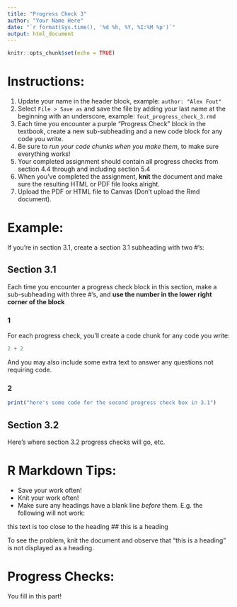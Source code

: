 ```yaml
---
title: "Progress Check 3"
author: "Your Name Here"
date: "`r format(Sys.time(), '%d %h, %Y, %I:%M %p')`"
output: html_document
---
```


```r
knitr::opts_chunk$set(echo = TRUE)
```

# Instructions:

1. Update your name in the header block, example: `author: "Alex Fout" `
2. Select `File > Save as` and save the file by adding your last name at the beginning with an underscore, example: `fout_progress_check_3.rmd`
3. Each time you encounter a purple "Progress Check" block in the textbook, create a new sub-subheading  and a new code block for any code you write.
4. Be sure to _run your code chunks when you make them_, to make sure everything works!
5. Your completed assignment should contain all progress checks from section 4.4 through and including section 5.4
6. When you've completed the assignment, __knit__ the document and make sure the resulting HTML or PDF file looks alright.
7. Upload the PDF or HTML file to Canvas (Don't upload the Rmd document).


# Example:

If you're in section 3.1, create a section 3.1 subheading with two #'s:

## Section 3.1

Each time you encounter a progress check block in this section, make a sub-subheading with three #'s, and __use the number in the lower right corner of the block__

### 1

For each progress check, you'll create a code chunk for any code you write:

```r
2 + 2
```

And you may also include some extra text to answer any questions not requiring code.

### 2

```r
print("here's some code for the second progress check box in 3.1")
```

## Section 3.2

Here's where section 3.2 progress checks will go, etc.

# R Markdown Tips:

- Save your work often!
- Knit your work often!
- Make sure any headings have a blank line _before_ them. E.g. the following will not work:

this text is too close to the heading
## this is a heading

To see the problem, knit the document and observe that "this is a heading" is not displayed as a heading.


# Progress Checks:

You fill in this part!